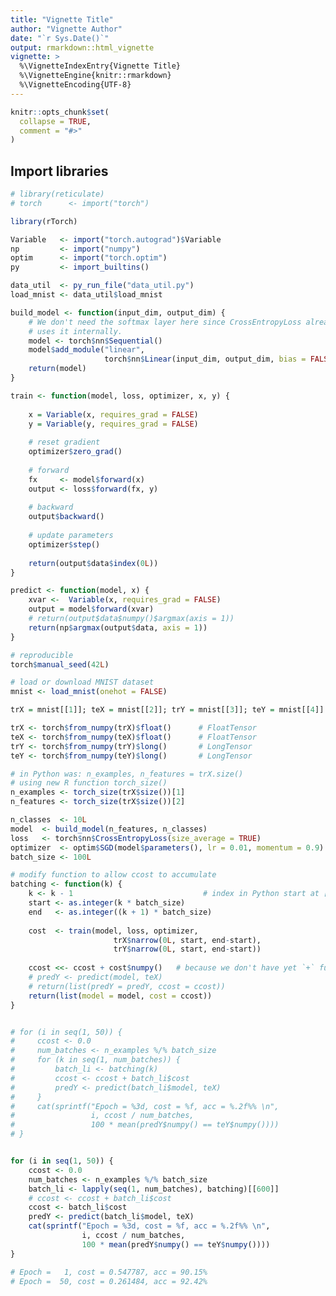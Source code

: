 ```yaml
---
title: "Vignette Title"
author: "Vignette Author"
date: "`r Sys.Date()`"
output: rmarkdown::html_vignette
vignette: >
  %\VignetteIndexEntry{Vignette Title}
  %\VignetteEngine{knitr::rmarkdown}
  %\VignetteEncoding{UTF-8}
---
```


```r
knitr::opts_chunk$set(
  collapse = TRUE,
  comment = "#>"
)
```

## Import libraries

```r
# library(reticulate)
# torch      <- import("torch")

library(rTorch)

Variable   <- import("torch.autograd")$Variable
np         <- import("numpy")
optim      <- import("torch.optim") 
py         <- import_builtins()

data_util  <- py_run_file("data_util.py")
load_mnist <- data_util$load_mnist
```



```r
build_model <- function(input_dim, output_dim) {
    # We don't need the softmax layer here since CrossEntropyLoss already
    # uses it internally.
    model <- torch$nn$Sequential()
    model$add_module("linear",
                     torch$nn$Linear(input_dim, output_dim, bias = FALSE))
    return(model)
}

train <- function(model, loss, optimizer, x, y) {
    
    x = Variable(x, requires_grad = FALSE)
    y = Variable(y, requires_grad = FALSE)
    
    # reset gradient
    optimizer$zero_grad()
    
    # forward
    fx     <- model$forward(x)
    output <- loss$forward(fx, y)
    
    # backward
    output$backward()
    
    # update parameters
    optimizer$step()
    
    return(output$data$index(0L))
}

predict <- function(model, x) {
    xvar <-  Variable(x, requires_grad = FALSE)
    output = model$forward(xvar)
    # return(output$data$numpy()$argmax(axis = 1))
    return(np$argmax(output$data, axis = 1))
}
```

```r
# reproducible
torch$manual_seed(42L)

# load or download MNIST dataset
mnist <- load_mnist(onehot = FALSE)

trX = mnist[[1]]; teX = mnist[[2]]; trY = mnist[[3]]; teY = mnist[[4]]

trX <- torch$from_numpy(trX)$float()      # FloatTensor
teX <- torch$from_numpy(teX)$float()      # FloatTensor
trY <- torch$from_numpy(trY)$long()       # LongTensor
teY <- torch$from_numpy(teY)$long()       # LongTensor

# in Python was: n_examples, n_features = trX.size()
# using new R function torch_size()
n_examples <- torch_size(trX$size())[1]
n_features <- torch_size(trX$size())[2]

n_classes  <- 10L
model  <- build_model(n_features, n_classes)
loss   <- torch$nn$CrossEntropyLoss(size_average = TRUE)
optimizer  <- optim$SGD(model$parameters(), lr = 0.01, momentum = 0.9)
batch_size <- 100L

```

```r
# modify function to allow ccost to accumulate
batching <- function(k) {
    k <- k - 1                             # index in Python start at [0]
    start <- as.integer(k * batch_size)
    end   <- as.integer((k + 1) * batch_size)
    
    cost  <- train(model, loss, optimizer,
                       trX$narrow(0L, start, end-start),
                       trY$narrow(0L, start, end-start))
    
    ccost <<- ccost + cost$numpy()   # because we don't have yet `+` func
    # predY <- predict(model, teX)
    # return(list(predY = predY, ccost = ccost))
    return(list(model = model, cost = ccost))
}


# for (i in seq(1, 50)) {
#     ccost <- 0.0
#     num_batches <- n_examples %/% batch_size
#     for (k in seq(1, num_batches)) {
#         batch_li <- batching(k)
#         ccost <- ccost + batch_li$cost
#         predY <- predict(batch_li$model, teX)
#     }
#     cat(sprintf("Epoch = %3d, cost = %f, acc = %.2f%% \n",
#                 i, ccost / num_batches, 
#                 100 * mean(predY$numpy() == teY$numpy())))
# }


for (i in seq(1, 50)) {
    ccost <- 0.0
    num_batches <- n_examples %/% batch_size
    batch_li <- lapply(seq(1, num_batches), batching)[[600]]
    # ccost <- ccost + batch_li$cost
    ccost <- batch_li$cost
    predY <- predict(batch_li$model, teX)
    cat(sprintf("Epoch = %3d, cost = %f, acc = %.2f%% \n",
                i, ccost / num_batches,
                100 * mean(predY$numpy() == teY$numpy())))
}

# Epoch =   1, cost = 0.547787, acc = 90.15% 
# Epoch =  50, cost = 0.261484, acc = 92.42% 
```


